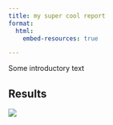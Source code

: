 ```yaml
---
title: my super cool report
format:
  html:
    embed-resources: true

---
```


Some introductory text

## Results

![](output/fig.png)
